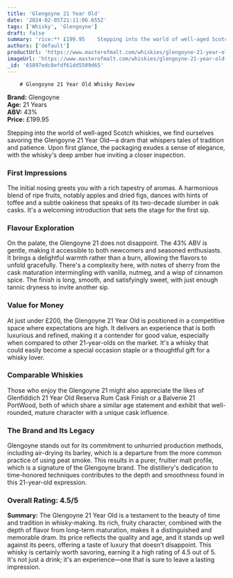 ```yaml
---
title: 'Glengoyne 21 Year Old'
date: '2024-02-05T21:11:06.655Z'
tags: ['Whisky', 'Glengoyne']
draft: false
summary: 'rice:** £199.95    Stepping into the world of well-aged Scotch whiskies, we find ourselves savoring the Glengoyne 21 Year Old—a dr...'
authors: ['default']
productUrl: 'https://www.masterofmalt.com/whiskies/glengoyne-21-year-old-whisky/'
imageUrl: 'https://www.masterofmalt.com/whiskies/glengoyne-21-year-old-whisky.jpg'
_id: '65897edc8efdf61dd5509d65'
---
```


        # Glengoyne 21 Year Old Whisky Review

**Brand:** Glengoyne  
**Age:** 21 Years  
**ABV:** 43%  
**Price:** £199.95

Stepping into the world of well-aged Scotch whiskies, we find ourselves savoring the Glengoyne 21 Year Old—a dram that whispers tales of tradition and patience. Upon first glance, the packaging exudes a sense of elegance, with the whisky's deep amber hue inviting a closer inspection.

### First Impressions

The initial nosing greets you with a rich tapestry of aromas. A harmonious blend of ripe fruits, notably apples and dried figs, dances with hints of toffee and a subtle oakiness that speaks of its two-decade slumber in oak casks. It's a welcoming introduction that sets the stage for the first sip.

### Flavour Exploration

On the palate, the Glengoyne 21 does not disappoint. The 43% ABV is gentle, making it accessible to both newcomers and seasoned enthusiasts. It brings a delightful warmth rather than a burn, allowing the flavors to unfold gracefully. There's a complexity here, with notes of sherry from the cask maturation intermingling with vanilla, nutmeg, and a wisp of cinnamon spice. The finish is long, smooth, and satisfyingly sweet, with just enough tannic dryness to invite another sip.

### Value for Money

At just under £200, the Glengoyne 21 Year Old is positioned in a competitive space where expectations are high. It delivers an experience that is both luxurious and refined, making it a contender for good value, especially when compared to other 21-year-olds on the market. It's a whisky that could easily become a special occasion staple or a thoughtful gift for a whisky lover.

### Comparable Whiskies

Those who enjoy the Glengoyne 21 might also appreciate the likes of Glenfiddich 21 Year Old Reserva Rum Cask Finish or a Balvenie 21 PortWood, both of which share a similar age statement and exhibit that well-rounded, mature character with a unique cask influence.

### The Brand and Its Legacy

Glengoyne stands out for its commitment to unhurried production methods, including air-drying its barley, which is a departure from the more common practice of using peat smoke. This results in a purer, fruitier malt profile, which is a signature of the Glengoyne brand. The distillery's dedication to time-honored techniques contributes to the depth and smoothness found in this 21-year-old expression.

### Overall Rating: 4.5/5

**Summary:** The Glengoyne 21 Year Old is a testament to the beauty of time and tradition in whisky-making. Its rich, fruity character, combined with the depth of flavor from long-term maturation, makes it a distinguished and memorable dram. Its price reflects the quality and age, and it stands up well against its peers, offering a taste of luxury that doesn't disappoint. This whisky is certainly worth savoring, earning it a high rating of 4.5 out of 5. It's not just a drink; it's an experience—one that is sure to leave a lasting impression.
